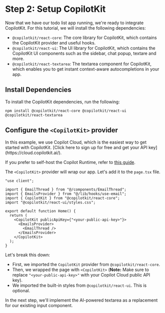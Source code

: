 
# Step 2: Setup CopilotKit

Now that we have our todo list app running, we're ready to integrate CopilotKit. For this tutorial, we will install the following dependencies:

- `@copilotkit/react-core`: The core library for CopilotKit, which contains the CopilotKit provider and useful hooks.
- `@copilotkit/react-ui`: The UI library for CopilotKit, which contains the CopilotKit UI components such as the sidebar, chat popup, textare and more.
- `@copilotkit/react-textarea`: The textarea component for CopilotKit, which enables you to get instant context-aware autocompletions in your app.

## Install Dependencies

To install the CopilotKit dependencies, run the following:

```shell npm2yarn
npm install @copilotkit/react-core @copilotkit/react-ui @copilotkit/react-textarea
```

## Configure the `<CopilotKit>` provider

<Callout type="info">
  In this example, we use Copilot Cloud, which is the easiest way to get started with CopilotKit.
  [Click here to sign up for free and get your API key](https://cloud.copilotkit.ai/).

  If you prefer to self-host the Copilot Runtime, refer to [this guide](/concepts/copilot-runtime).
</Callout>

The `<CopilotKit>` provider will wrap our app. Let's add it to the `page.tsx` file.

```tsx filename="app/page.tsx" showLineNumbers {5-6,10,14}
"use client";

import { EmailThread } from "@/components/EmailThread";
import { EmailsProvider } from "@/lib/hooks/use-email";
import { CopilotKit } from "@copilotkit/react-core";
import "@copilotkit/react-ui/styles.css";

export default function Home() {
  return (
    <CopilotKit publicApiKey={"<your-public-api-key>"}>
      <EmailsProvider>
        <EmailThread />
      </EmailsProvider>
    </CopilotKit>
  );
}
```

Let's break this down:

- First, we imported the `CopilotKit` provider from `@copilotkit/react-core`.
- Then, we wrapped the page with `<CopilotKit>` (**Note:** Make sure to replace `"<your-public-api-key>"` with your Copilot Cloud public API key).
- We imported the built-in styles from `@copilotkit/react-ui`. This is optional.

In the next step, we'll implement the AI-powered textarea as a replacement for our existing input component.